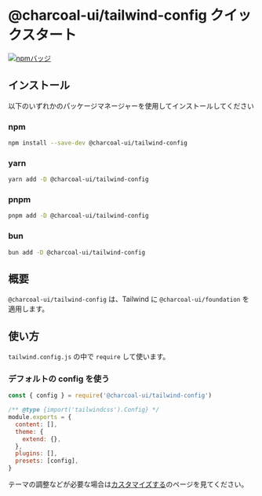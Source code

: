 
<Meta title="tailwind-config/Quickstart" />

# @charcoal-ui/tailwind-config クイックスタート

[![npmバッジ](https://img.shields.io/npm/v/@charcoal-ui/tailwind-config?label=%40charcoal-ui%2Ftailwind-config&style=flat-square&logo=npm)](https://www.npmjs.com/package/@charcoal-ui/tailwind-config)

## インストール

以下のいずれかのパッケージマネージャーを使用してインストールしてください

### npm

```bash
npm install --save-dev @charcoal-ui/tailwind-config
```

### yarn

```bash
yarn add -D @charcoal-ui/tailwind-config
```

### pnpm

```bash
pnpm add -D @charcoal-ui/tailwind-config
```

### bun

```bash
bun add -D @charcoal-ui/tailwind-config
```

## 概要

`@charcoal-ui/tailwind-config` は、Tailwind に `@charcoal-ui/foundation` を適用します。

## 使い方

`tailwind.config.js` の中で `require` して使います。

### デフォルトの config を使う

```javascript
const { config } = require('@charcoal-ui/tailwind-config')

/** @type {import('tailwindcss').Config} */
module.exports = {
  content: [],
  theme: {
    extend: {},
  },
  plugins: [],
  presets: [config],
}
```

テーマの調整などが必要な場合は[カスタマイズする](/docs/tailwind-config-custom--docs)のページを見てください。
